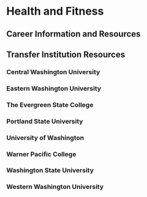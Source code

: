 # Health and Fitness {.unnumbered}

## Career Information and Resources

## Transfer Institution Resources

### Central Washington University

### Eastern Washington University

### The Evergreen State College

### Portland State University

### University of Washington

### Warner Pacific College

### Washington State University

### Western Washington University
